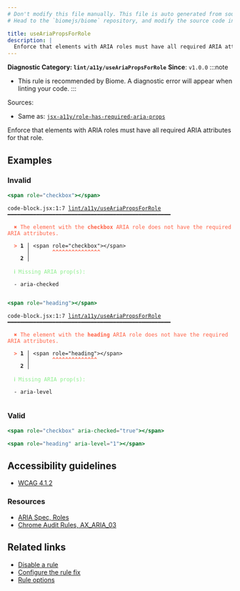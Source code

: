 ```yaml
---
# Don't modify this file manually. This file is auto generated from source, and you will lose your changes next time the website is built.
# Head to the `biomejs/biome` repository, and modify the source code in there.

title: useAriaPropsForRole
description: |
  Enforce that elements with ARIA roles must have all required ARIA attributes for that role.
---
```


**Diagnostic Category: `lint/a11y/useAriaPropsForRole`**
<Tabs>
<TabItem label="JSX and TSX" icon="seti:javascript">
**Since**: `v1.0.0`
:::note
- This rule is recommended by Biome. A diagnostic error will appear when linting your code.
:::

Sources: 
- Same as: <a href="https://github.com/jsx-eslint/eslint-plugin-jsx-a11y/blob/main/docs/rules/role-has-required-aria-props.md" target="_blank"><code>jsx-a11y/role-has-required-aria-props</code></a>

Enforce that elements with ARIA roles must have all required ARIA attributes for that role.

## Examples

### Invalid

```jsx
<span role="checkbox"></span>
```

<pre class="language-text"><code class="language-text">code-block.jsx:1:7 <a href="https://biomejs.dev/linter/rules/use-aria-props-for-role">lint/a11y/useAriaPropsForRole</a> ━━━━━━━━━━━━━━━━━━━━━━━━━━━━━━━━━━━━━━━━━━━━━━━━━━━<br /><br />  <strong><span style="color: Tomato;">✖</span></strong> <span style="color: Tomato;">The element with the </span><span style="color: Tomato;"><strong>checkbox</strong></span><span style="color: Tomato;"> ARIA role does not have the required ARIA attributes.</span><br />  <br />  <strong><span style="color: Tomato;">&gt;</span></strong> <strong>1 │ </strong>&lt;span role=&quot;checkbox&quot;&gt;&lt;/span&gt;<br />   <strong>   │ </strong>      <strong><span style="color: Tomato;">^</span></strong><strong><span style="color: Tomato;">^</span></strong><strong><span style="color: Tomato;">^</span></strong><strong><span style="color: Tomato;">^</span></strong><strong><span style="color: Tomato;">^</span></strong><strong><span style="color: Tomato;">^</span></strong><strong><span style="color: Tomato;">^</span></strong><strong><span style="color: Tomato;">^</span></strong><strong><span style="color: Tomato;">^</span></strong><strong><span style="color: Tomato;">^</span></strong><strong><span style="color: Tomato;">^</span></strong><strong><span style="color: Tomato;">^</span></strong><strong><span style="color: Tomato;">^</span></strong><strong><span style="color: Tomato;">^</span></strong><strong><span style="color: Tomato;">^</span></strong><br />    <strong>2 │ </strong><br />  <br />  <strong><span style="color: lightgreen;">ℹ</span></strong> <span style="color: lightgreen;">Missing ARIA prop(s):</span><br />  <br />  - aria-checked<br />  <br /></code></pre>

```jsx
<span role="heading"></span>
```

<pre class="language-text"><code class="language-text">code-block.jsx:1:7 <a href="https://biomejs.dev/linter/rules/use-aria-props-for-role">lint/a11y/useAriaPropsForRole</a> ━━━━━━━━━━━━━━━━━━━━━━━━━━━━━━━━━━━━━━━━━━━━━━━━━━━<br /><br />  <strong><span style="color: Tomato;">✖</span></strong> <span style="color: Tomato;">The element with the </span><span style="color: Tomato;"><strong>heading</strong></span><span style="color: Tomato;"> ARIA role does not have the required ARIA attributes.</span><br />  <br />  <strong><span style="color: Tomato;">&gt;</span></strong> <strong>1 │ </strong>&lt;span role=&quot;heading&quot;&gt;&lt;/span&gt;<br />   <strong>   │ </strong>      <strong><span style="color: Tomato;">^</span></strong><strong><span style="color: Tomato;">^</span></strong><strong><span style="color: Tomato;">^</span></strong><strong><span style="color: Tomato;">^</span></strong><strong><span style="color: Tomato;">^</span></strong><strong><span style="color: Tomato;">^</span></strong><strong><span style="color: Tomato;">^</span></strong><strong><span style="color: Tomato;">^</span></strong><strong><span style="color: Tomato;">^</span></strong><strong><span style="color: Tomato;">^</span></strong><strong><span style="color: Tomato;">^</span></strong><strong><span style="color: Tomato;">^</span></strong><strong><span style="color: Tomato;">^</span></strong><strong><span style="color: Tomato;">^</span></strong><br />    <strong>2 │ </strong><br />  <br />  <strong><span style="color: lightgreen;">ℹ</span></strong> <span style="color: lightgreen;">Missing ARIA prop(s):</span><br />  <br />  - aria-level<br />  <br /></code></pre>

### Valid

```jsx
<span role="checkbox" aria-checked="true"></span>
```

```jsx
<span role="heading" aria-level="1"></span>
```

## Accessibility guidelines

- [WCAG 4.1.2](https://www.w3.org/WAI/WCAG21/Understanding/name-role-value)

### Resources

- [ARIA Spec, Roles](https://www.w3.org/TR/wai-aria/#roles)
- [Chrome Audit Rules, AX_ARIA_03](https://github.com/GoogleChrome/accessibility-developer-tools/wiki/Audit-Rules#ax_aria_03)

## Related links

- [Disable a rule](/linter/#disable-a-lint-rule)
- [Configure the rule fix](/linter#configure-the-rule-fix)
- [Rule options](/linter/#rule-options)

</TabItem>
</Tabs>

